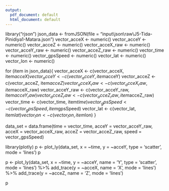 ```yaml
---
output:
  pdf_document: default
  html_document: default
---
```

library("rjson")
json_data <- fromJSON(file = "input\\json\\raw\\J5-Tida-Pinidiya1-Matara.json")
vector_acceX <- numeric()
vector_acceY <- numeric()
vector_acceZ <- numeric()
vector_acceX_raw <- numeric()
vector_acceY_raw <- numeric()
vector_acceZ_raw <- numeric()
vector_time <- numeric()
vector_gpsSpeed <- numeric()
vector_lat <- numeric()
vector_lon <- numeric()

for (item in json_data){
  vector_acceX <- c(vector_acceX, item$acceX)
  vector_acceY <- c(vector_acceY, item$acceY)
  vector_acceZ <- c(vector_acceZ, item$acceZ)
  vector_acceX_raw <- c(vector_acceX_raw, item$acceX_raw)
  vector_acceY_raw <- c(vector_acceY_raw, item$acceY_raw)
  vector_acceZ_raw <- c(vector_acceZ_raw, item$acceZ_raw)
  vector_time <- c(vector_time, item$time)
  vector_gpsSpeed <- c(vector_gpsSpeed, item$gpsSpeed)
  vector_lat <- c(vector_lat, item$lat)
  vector_lon <- c(vector_lon, item$lon)
}

data_set = data.frame(time = vector_time, acceY = vector_acceY_raw, acceX = vector_acceX_raw, acceZ = vector_acceZ_raw, speed = vector_gpsSpeed)

library(plotly)
p <- plot_ly(data_set, x = ~time, y = ~acceY, type = 'scatter', mode = 'lines')
p

p <- plot_ly(data_set, x = ~time, y = ~acceY, name = 'Y', type = 'scatter', mode = 'lines') %>%
  add_trace(y = ~acceX, name = 'X', mode = 'lines') %>%
  add_trace(y = ~acceZ, name = 'Z', mode = 'lines')
  
p


